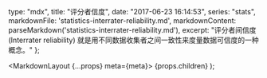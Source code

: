 
  type: "mdx",
  title: "评分者信度",
  date: "2017-06-23 16:14:53",
  series: "stats",
  markdownFile: 'statistics-interrater-reliability.md',
  markdownContent: parseMarkdown('statistics-interrater-reliability.md'),
  excerpt: "评分者间信度 (Interrater reliability) 就是用不同数据收集者之间一致性来度量数据可信度的一种概念。"
};


  <MarkdownLayout {...props} meta={meta}>
    {props.children}
  </MarkdownLayout>
);


